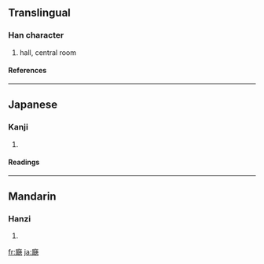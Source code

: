 {{see|廳}}

==Translingual==
===Han character===
{{Han char|rn=53|rad=广|as=17|sn=20|four=|canj=戈尸十心 (ISJP)}}
# hall, central room
====References====
{{Han ref|kx=0352.171|dkj=09552|hdz=20908.061|uh=5EF0|ud=24304}}
----
==Japanese==
===Kanji===
{{ja-kanji|grade=|rs=广17}}
# {{defn|Japanese}} 
====Readings====
{{ja-readings|on=[[ちょう]] (chō), [[てい]] (tei)|kun=[[やくしょ]] (yakusho), [[いえ]] (ie)}}
----
==Mandarin==
===Hanzi===
{{cmn-hanzi|pin=[[tīng]] ([[ting1]])|wg=t'ing<sup>1</sup>}}
# {{defn|Mandarin}}

[[fr:廰]]
[[ja:廰]]